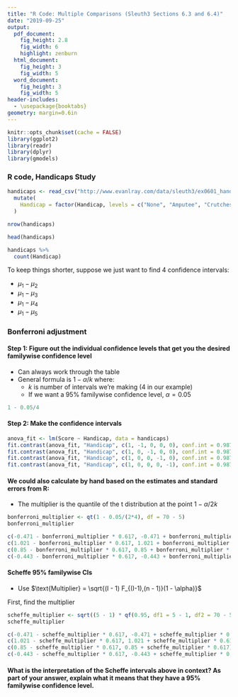 ```yaml
---
title: "R Code: Multiple Comparisons (Sleuth3 Sections 6.3 and 6.4)"
date: "2019-09-25"
output:
  pdf_document:
    fig_height: 2.8
    fig_width: 6
    highlight: zenburn
  html_document:
    fig_height: 3
    fig_width: 5
  word_document:
    fig_height: 3
    fig_width: 5
header-includes:
  - \usepackage{booktabs}
geometry: margin=0.6in
---
```


```r
knitr::opts_chunk$set(cache = FALSE)
library(ggplot2)
library(readr)
library(dplyr)
library(gmodels)
```

### R code, Handicaps Study

```r
handicaps <- read_csv("http://www.evanlray.com/data/sleuth3/ex0601_handicaps.csv") %>%
  mutate(
    Handicap = factor(Handicap, levels = c("None", "Amputee", "Crutches", "Hearing", "Wheelchair"))
  )

nrow(handicaps)

head(handicaps)

handicaps %>%
  count(Handicap)
```

To keep things shorter, suppose we just want to find 4 confidence intervals:

* $\mu_1 - \mu_2$
* $\mu_1 - \mu_3$
* $\mu_1 - \mu_4$
* $\mu_1 - \mu_5$

### Bonferroni adjustment

#### Step 1: Figure out the individual confidence levels that get you the desired familywise confidence level

 * Can always work through the table
 * General formula is $1 - \alpha/k$ where:
     * $k$ is number of intervals we're making (4 in our example)
     * If we want a 95\% familywise confidence level, $\alpha = 0.05$

```r
1 - 0.05/4
```

#### Step 2: Make the confidence intervals

```r
anova_fit <- lm(Score ~ Handicap, data = handicaps)
fit.contrast(anova_fit, "Handicap", c(1, -1, 0, 0, 0), conf.int = 0.9875)
fit.contrast(anova_fit, "Handicap", c(1, 0, -1, 0, 0), conf.int = 0.9875)
fit.contrast(anova_fit, "Handicap", c(1, 0, 0, -1, 0), conf.int = 0.9875)
fit.contrast(anova_fit, "Handicap", c(1, 0, 0, 0, -1), conf.int = 0.9875)
```

#### We could also calculate by hand based on the estimates and standard errors from R:

 * The multiplier is the quantile of the t distribution at the point $1 - \alpha/2k$

```r
bonferroni_multiplier <- qt(1 - 0.05/(2*4), df = 70 - 5)
bonferroni_multiplier
```

```r
c(-0.471 - bonferroni_multiplier * 0.617, -0.471 + bonferroni_multiplier * 0.617)
c(1.021 - bonferroni_multiplier * 0.617, 1.021 + bonferroni_multiplier * 0.617)
c(0.85 - bonferroni_multiplier * 0.617, 0.85 + bonferroni_multiplier * 0.617)
c(-0.443 - bonferroni_multiplier * 0.617, -0.443 + bonferroni_multiplier * 0.617)
```

\newpage

#### Scheffe 95% familywise CIs

 * Use $\text{Multiplier} = \sqrt{(I - 1) F_{(I-1),(n - 1)}(1 - \alpha)}$

First, find the multiplier

```r
scheffe_multiplier <- sqrt((5 - 1) * qf(0.95, df1 = 5 - 1, df2 = 70 - 5))
scheffe_multiplier
```

```r
c(-0.471 - scheffe_multiplier * 0.617, -0.471 + scheffe_multiplier * 0.617)
c(1.021 - scheffe_multiplier * 0.617, 1.021 + scheffe_multiplier * 0.617)
c(0.85 - scheffe_multiplier * 0.617, 0.85 + scheffe_multiplier * 0.617)
c(-0.443 - scheffe_multiplier * 0.617, -0.443 + scheffe_multiplier * 0.617)
```

#### What is the interpretation of the Scheffe intervals above in context?  As part of your answer, explain what it means that they have a 95% familywise confidence level.

